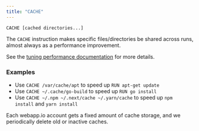 ```yaml
---
title: "CACHE"
---
```


`CACHE [cached directories...]`

The `CACHE` instruction makes specific files/directories be shared across runs,
almost always as a performance improvement.

See the [tuning performance documentation](/docs/tuning-performance) for more
details.

### Examples

- Use `CACHE /var/cache/apt` to speed up `RUN apt-get update`
- Use `CACHE ~/.cache/go-build` to speed up `RUN go install`
- Use `CACHE ~/.npm ~/.next/cache ~/.yarn/cache` to speed up `npm install` and
  `yarn install`

Each webapp.io account gets a fixed amount of cache storage, and we periodically
delete old or inactive caches.
